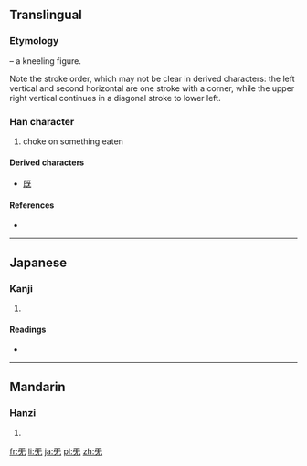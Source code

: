 ==Translingual==
{{stroke order|strokes=5}}
{{stroke order|type=animate}}

===Etymology===
{{liushu|p}} – a kneeling figure.

Note the stroke order, which may not be clear in derived characters: the left vertical and second horizontal are one stroke with a corner, while the upper right vertical continues in a diagonal stroke to lower left.

{{Han etyl}}

===Han character===
{{Han char|rn=71|rad=无|as=00|sn=4|four=1041<sub>0</sub>|canj=一女大山 (MVKU)}}

# choke on something eaten

====Derived characters====
* [[既]]

====References====
* {{Han ref|kx=0485.250|dkj=13717|dj=0848.010|hdz=21147.130|uh=65E1|ud=26081|bh=C95E|bd=51550}}

----

==Japanese==

===Kanji===
{{ja-kanji|grade=|rs=无01}}

# {{defn|lang=ja|sort=无01}}

====Readings====
* {{ja-readings|on=[[き]] (ki), [[け]] (ke)|kun=[[むせぶ]] (musebu)}}

----

==Mandarin==

===Hanzi===
{{cmn-hanzi|pin=[[jì]] ([[ji4]]), [[xì]] ([[xi4]])|wg=chi<sup>4</sup>, hsi<sup>4</sup>}}

# {{defn|lang=cmn|sort=无01}}

[[fr:旡]]
[[li:旡]]
[[ja:旡]]
[[pl:旡]]
[[zh:旡]]